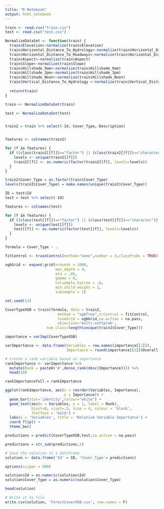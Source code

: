 ---
title: "R Notebook"
output: html_notebook
---



```{r}
train <- read.csv("train.csv")
test <- read.csv("test.csv")
```


```{r}
NormalizeDataSet <- function(train) {
  train$Elevation<-normalize(train$Elevation)
  train$Horizontal_Distance_To_Hydrology<-normalize(train$Horizontal_Distance_To_Hydrology)
  train$Horizontal_Distance_To_Roadways<-normalize(train$Horizontal_Distance_To_Roadways)
  train$Aspect<-normalize(train$Aspect)
  train$Slope<-normalize(train$Slope)
  train$Hillshade_9am<-normalize(train$Hillshade_9am)
  train$Hillshade_3pm<-normalize(train$Hillshade_3pm)
  train$Hillshade_Noon<-normalize(train$Hillshade_Noon)
  train$Vertical_Distance_To_Hydrology <-normalize(train$Vertical_Distance_To_Hydrology)
  
  return(train)
}

train <- NormalizeDataSet(train)

test <- NormalizeDataSet(test)



```

```{r}
train2 = train %>% select(-Id,-Cover_Type,-Description)


features <- colnames(train2)

for (f in features) {
  if ((class(train2[[f]])=="factor") || (class(train2[[f]])=="character")) {
    levels <- unique(train2[[f]])
    train2[[f]] <- as.numeric(factor(train2[[f]], levels=levels))
  }
}

train2$Cover_Type = as.factor(train$Cover_Type)
levels(train2$Cover_Type) = make.names(unique(train2$Cover_Type))

ID = test$Id
test = test %>% select(-Id)

features <- colnames(test)

for (f in features) {
  if ((class(test[[f]])=="factor") || (class(test[[f]])=="character")) {
    levels <- unique(test[[f]])
    test[[f]] <- as.numeric(factor(test[[f]], levels=levels))
  }
}
```


```{r}
formula = Cover_Type ~ .

fitControl <- trainControl(method="none",number = 3,classProbs = TRUE)

xgbGrid <- expand.grid(nrounds = 1000,
                       max_depth = 4,
                       eta = .05,
                       gamma = 0,
                       colsample_bytree = .8,
                       min_child_weight = 1,
                       subsample = 1)

set.seed(13)

CoverTypeXGB = train(formula, data = train2,
                        method = "xgbTree",trControl = fitControl,
                        tuneGrid = xgbGrid,na.action = na.pass,
                        objective='multi:softprob',
                   num_class=length(unique(train2$Cover_Type)))

```


```{r}
importance = varImp(CoverTypeXGB)

varImportance <- data.frame(Variables = row.names(importance[[1]]), 
                            Importance = round(importance[[1]]$Overall,2))

# Create a rank variable based on importance
rankImportance <- varImportance %>%
  mutate(Rank = paste0('#',dense_rank(desc(Importance)))) %>%
  head(10)

rankImportancefull = rankImportance

ggplot(rankImportance, aes(x = reorder(Variables, Importance), 
                           y = Importance)) +
  geom_bar(stat='identity',colour="white") +
  geom_text(aes(x = Variables, y = 1, label = Rank),
            hjust=0, vjust=.5, size = 4, colour = 'black',
            fontface = 'bold') +
  labs(x = 'Variables', title = 'Relative Variable Importance') +
  coord_flip() + 
  theme_bw()
```

```{r}
predictions = predict(CoverTypeXGB,test,na.action = na.pass)

predictions = str_sub(predictions,2)

# Save the solution to a dataframe
solution <- data.frame('Id' = ID, 'Cover_Type'= predictions)

options(scipen = 999)

solution$Id = as.numeric(solution$Id)
solution$Cover_Type = as.numeric(solution$Cover_Type)

head(solution)

# Write it to file
write.csv(solution, 'ForestCoverXGB.csv', row.names = F)

```
